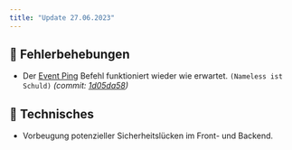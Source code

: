 ```yaml
---
title: "Update 27.06.2023"
---
```



<Releases server="2.4.1" serverNew frontend="1.4.1" frontendNew/>

## 🐞 Fehlerbehebungen

* Der [Event Ping](/integrationen/discord/bot-befehle/event-ping) Befehl funktioniert wieder wie erwartet. `(Nameless ist Schuld)` _(commit: [1d05da58](https://github.com/Alf-Melmac/slotbotServer/commit/1d05da58b79531989ddde29415513ff46d86a1d0))_

## 🔨 Technisches

* Vorbeugung potenzieller Sicherheitslücken im Front- und Backend.
